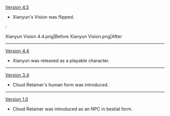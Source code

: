 {{Change History/Header}}
[[Version 4.5]]
* Xianyun's Vision was flipped.
:<gallery>
Xianyun Vision 4.4.png|Before
Xianyun Vision.png|After
</gallery>
----
[[Version 4.4]]
* Xianyun was released as a playable character.
----
[[Version 3.4]]
* Cloud Retainer's human form was introduced.
----
[[Version 1.0]]
* Cloud Retainer was introduced as an NPC in bestial form.